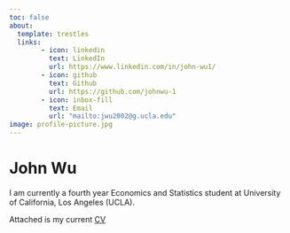 ```yaml
---
toc: false
about:
  template: trestles
  links:
        - icon: linkedin
          text: LinkedIn
          url: https://www.linkedin.com/in/john-wu1/
        - icon: github
          text: Github
          url: https://github.com/johnwu-1
        - icon: inbox-fill
          text: Email
          url: "mailto:jwu2002@g.ucla.edu"
image: profile-picture.jpg
---
```


# John Wu

I am currently a fourth year Economics and Statistics student at University of California, Los Angeles (UCLA). 

Attached is my current [CV](/docs/CV/CV.pdf "CV")

